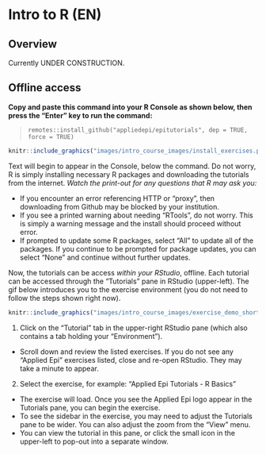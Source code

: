 
# Intro to R (EN) {} 

<!-- ======================================================= -->
## Overview {  }

Currently UNDER CONSTRUCTION.





<!-- ======================================================= -->
## Offline access {.unnumbered}



<!-- <details markdown=1><summary markdown="span" style='text-decoration: underline'>Access the course exercises offline</summary>   -->
  
**Copy and paste this command into your R Console as shown below, then press the "Enter" key to run the command:**

>`remotes::install_github("appliedepi/epitutorials", dep = TRUE, force = TRUE)`

```r
knitr::include_graphics("images/intro_course_images/install_exercises.png")
```

Text will begin to appear in the Console, below the command. Do not worry, R is simply installing necessary R packages and downloading the tutorials from the internet. *Watch the print-out for any questions that R may ask you:*

  * If you encounter an error referencing HTTP or "proxy", then downloading from Github may be blocked by your institution.  
  * If you see a printed warning about needing "RTools", do not worry. This is simply a warning message and the install should proceed without error.
  * If prompted to update some R packages, select "All" to update all of the packages. If you continue to be prompted for package updates, you can select "None" and continue without further updates.


Now, the tutorials can be access *within your RStudio*, offline. Each tutorial can be accessed through the "Tutorials" pane in RStudio (upper-left). The gif below introduces you to the exercise environment (you do not need to follow the steps shown right now).  

```r
knitr::include_graphics("images/intro_course_images/exercise_demo_short_words.gif")
```

1) Click on the "Tutorial" tab in the upper-right RStudio pane (which also contains a tab holding your "Environment").  
  * Scroll down and review the listed exercises. If you do not see any "Applied Epi" exercises listed, close and re-open RStudio. They may take a minute to appear.  

2) Select the exercise, for example: "Applied Epi Tutorials - R Basics"  
  * The exercise will load. Once you see the Applied Epi logo appear in the Tutorials pane, you can begin the exercise.  
  * To see the sidebar in the exercise, you may need to adjust the Tutorials pane to be wider. You can also adjust the zoom from the "View" menu.  
  * You can view the tutorial in this pane, or click the small icon in the upper-left to pop-out into a separate window.  
  




